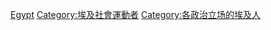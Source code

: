 [[Category:各国持不同政见者|Egypt]]
[[Category:埃及社會運動者|Category:埃及社會運動者]]
[[Category:各政治立场的埃及人|Category:各政治立场的埃及人]]